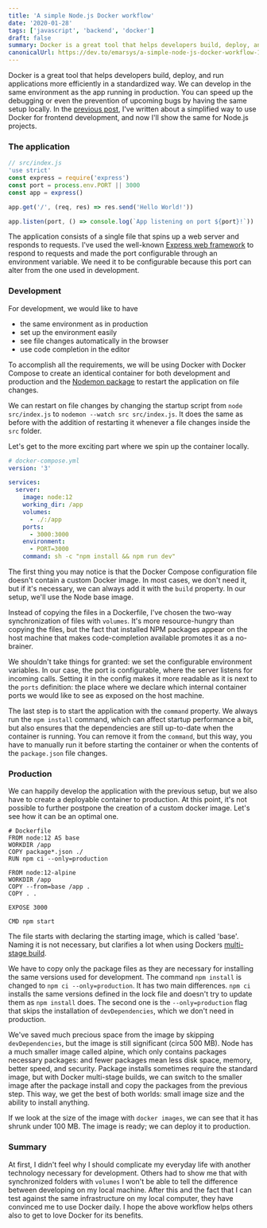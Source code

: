 ```yaml
---
title: 'A simple Node.js Docker workflow'
date: '2020-01-28'
tags: ['javascript', 'backend', 'docker']
draft: false
summary: Docker is a great tool that helps developers build, deploy, and run applications more efficiently in a standardized way. We can develop in the same environment as the app running in production.
canonicalUrl: https://dev.to/emarsys/a-simple-node-js-docker-workflow-18dh
---
```


Docker is a great tool that helps developers build, deploy, and run applications more efficiently in a standardized way. We can develop in the same environment as the app running in production. You can speed up the debugging or even the prevention of upcoming bugs by having the same setup locally. In the [previous post](https://dev.to/vuesomedev/frontend-development-with-docker-simplified-254i), I've written about a simplified way to use Docker for frontend development, and now I'll show the same for Node.js projects.

### The application

```javascript
// src/index.js
'use strict'
const express = require('express')
const port = process.env.PORT || 3000
const app = express()

app.get('/', (req, res) => res.send('Hello World!'))

app.listen(port, () => console.log(`App listening on port ${port}!`))
```

The application consists of a single file that spins up a web server and responds to requests. I've used the well-known [Express web framework](https://expressjs.com/) to respond to requests and made the port configurable through an environment variable. We need it to be configurable because this port can alter from the one used in development.

### Development

For development, we would like to have

- the same environment as in production
- set up the environment easily
- see file changes automatically in the browser
- use code completion in the editor

To accomplish all the requirements, we will be using Docker with Docker Compose to create an identical container for both development and production and the [Nodemon package](https://nodemon.io/) to restart the application on file changes.

We can restart on file changes by changing the startup script from `node src/index.js` to `nodemon --watch src src/index.js`. It does the same as before with the addition of restarting it whenever a file changes inside the `src` folder.

Let's get to the more exciting part where we spin up the container locally.

```yaml
# docker-compose.yml
version: '3'

services:
  server:
    image: node:12
    working_dir: /app
    volumes:
      - ./:/app
    ports:
      - 3000:3000
    environment:
      - PORT=3000
    command: sh -c "npm install && npm run dev"
```

The first thing you may notice is that the Docker Compose configuration file doesn't contain a custom Docker image. In most cases, we don't need it, but if it's necessary, we can always add it with the `build` property. In our setup, we'll use the Node base image.

Instead of copying the files in a Dockerfile, I've chosen the two-way synchronization of files with `volumes`. It's more resource-hungry than copying the files, but the fact that installed NPM packages appear on the host machine that makes code-completion available promotes it as a no-brainer.

We shouldn't take things for granted: we set the configurable environment variables. In our case, the port is configurable, where the server listens for incoming calls. Setting it in the config makes it more readable as it is next to the `ports` definition: the place where we declare which internal container ports we would like to see as exposed on the host machine.

The last step is to start the application with the `command` property. We always run the `npm install` command, which can affect startup performance a bit, but also ensures that the dependencies are still up-to-date when the container is running. You can remove it from the `command`, but this way, you have to manually run it before starting the container or when the contents of the `package.json` file changes.

### Production

We can happily develop the application with the previous setup, but we also have to create a deployable container to production. At this point, it's not possible to further postpone the creation of a custom docker image. Let's see how it can be an optimal one.

```docker
# Dockerfile
FROM node:12 AS base
WORKDIR /app
COPY package*.json ./
RUN npm ci --only=production

FROM node:12-alpine
WORKDIR /app
COPY --from=base /app .
COPY . .

EXPOSE 3000

CMD npm start
```

The file starts with declaring the starting image, which is called 'base'. Naming it is not necessary, but clarifies a lot when using Dockers [multi-stage build](https://docs.docker.com/develop/develop-images/multistage-build/).

We have to copy only the package files as they are necessary for installing the same versions used for development. The command `npm install` is changed to `npm ci --only=production`. It has two main differences. `npm ci` installs the same versions defined in the lock file and doesn't try to update them as `npm install` does. The second one is the `--only=production` flag that skips the installation of `devDependencies`, which we don't need in production.

We've saved much precious space from the image by skipping `devDependencies`, but the image is still significant (circa 500 MB). Node has a much smaller image called alpine, which only contains packages necessary packages: and fewer packages mean less disk space, memory, better speed, and security. Package installs sometimes require the standard image, but with Docker multi-stage builds, we can switch to the smaller image after the package install and copy the packages from the previous step. This way, we get the best of both worlds: small image size and the ability to install anything.

If we look at the size of the image with `docker images`, we can see that it has shrunk under 100 MB. The image is ready; we can deploy it to production.

### Summary

At first, I didn't feel why I should complicate my everyday life with another technology necessary for development. Others had to show me that with synchronized folders with `volumes` I won't be able to tell the difference between developing on my local machine. After this and the fact that I can test against the same infrastructure on my local computer, they have convinced me to use Docker daily. I hope the above workflow helps others also to get to love Docker for its benefits.
